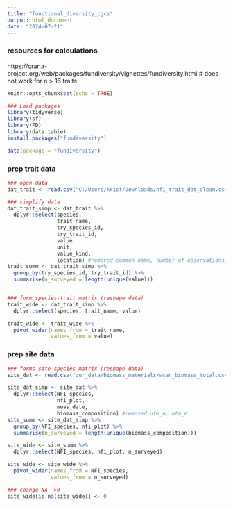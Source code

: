 ```yaml
---
title: "functional_diversity_cgcs"
output: html_document
date: "2024-07-21"
---
```


### resources for calculations
https://cran.r-project.org/web/packages/fundiversity/vignettes/fundiversity.html 
# does not work for n > 16 traits

```r
knitr::opts_chunk$set(echo = TRUE)

### Load packages
library(tidyverse)
library(sf)
library(FD)
library(data.table)
install.packages("fundiversity")

data(package = "fundiversity")
```
### prep trait data
```r
### open data
dat_trait <- read.csv("C:/Users/krist/Downloads/nfi_trait_dat_clean.csv")

### simplify data
dat_trait_simp <- dat_trait %>%
  dplyr::select(species,
                trait_name,
                try_species_id,
                try_trait_id,
                value,
                unit,
                value_kind,
                location) #removed common name, number of observations, orig_ref
trait_summ <- dat_trait_simp %>%
  group_by(try_species_id, try_trait_id) %>%
  summarise(n_surveyed = length(unique(value)))


### form species-trait matrix (reshape data)
trait_wide <- dat_trait_simp %>%
  dplyr::select(species, trait_name, value)

trait_wide <- trait_wide %>%
  pivot_wider(names_from = trait_name,
              values_from = value)

```

### prep site data
```r
### forms site-species matrix (reshape data)
site_dat <- read.csv("our_data/biomass_materials/wcan_biomass_total.csv")

site_dat_simp <- site_dat %>%
  dplyr::select(NFI_species,
                nfi_plot,
                meas_date,
                biomass_composition) #removed utm_n, utm_e
site_summ <- site_dat_simp %>%
  group_by(NFI_species, nfi_plot) %>%
  summarise(n_surveyed = length(unique(biomass_composition)))

site_wide <- site_summ %>%
  dplyr::select(NFI_species, nfi_plot, n_surveyed)

site_wide <- site_wide %>%
  pivot_wider(names_from = NFI_species,
              values_from = n_surveyed)

### change NA ->0
site_wide[is.na(site_wide)] <- 0


```

